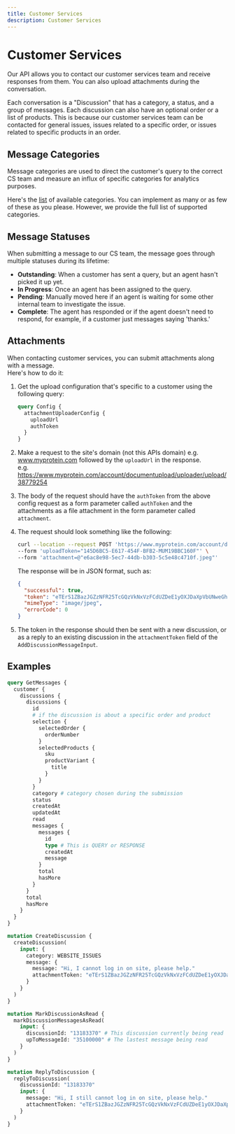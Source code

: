```yaml
---
title: Customer Services
description: Customer Services
---
```


# Customer Services

Our API allows you to contact our customer services team and receive responses from them. You can also upload attachments during the conversation.

Each conversation is a "Discussion" that has a category, a status, and a group of messages.
Each discussion can also have an optional order or a list of products.
This is because our customer services team can be contacted for general issues, issues related to a specific order, or issues related to specific products in an order.

## Message Categories

Message categories are used to direct the customer's query to the correct CS team and measure an influx of specific categories for analytics purposes.

Here's the [list](https://api.thehut.net/lfint/en/docs#DiscussionCategory) of available categories. You can implement as many or as few of these as you please. However, we provide the full list of supported categories.

## Message Statuses

When submitting a message to our CS team, the message goes through multiple statuses during its lifetime:

- **Outstanding**: When a customer has sent a query, but an agent hasn't picked it up yet.
- **In Progress**: Once an agent has been assigned to the query.
- **Pending**: Manually moved here if an agent is waiting for some other internal team to investigate the issue.
- **Complete**: The agent has responded or if the agent doesn't need to respond, for example, if a customer just messages saying 'thanks.'

## Attachments

When contacting customer services, you can submit attachments along with a message.  
Here's how to do it:

1. Get the upload configuration that's specific to a customer using the following query:

   ```graphql
   query Config {
     attachmentUploaderConfig {
       uploadUrl
       authToken
     }
   }
   ```

2. Make a request to the site's domain (not this APIs domain) e.g. www.myprotein.com followed by the `uploadUrl` in the response.  
   e.g. https://www.myprotein.com/account/documentupload/uploader/upload/38779254
3. The body of the request should have the `authToken` from the above config request as a form parameter called `authToken` and the attachments as a file attachment in the form parameter called `attachment`.
4. The request should look something like the following:

   ```bash
   curl --location --request POST 'https://www.myprotein.com/account/documentupload/uploader/upload/38779254' \
   --form 'uploadToken="145D6BC5-E617-454F-BFB2-MUM19BBC160F"' \
   --form 'attachment=@"e6ac8e98-5ec7-44db-b303-5c5e48c4710f.jpeg"'
   ```

   The response will be in JSON format, such as:

   ```json
   {
     "successful": true,
     "token": "eTErS1ZBazJGZzNFR25TcGQzVkNxVzFCdUZDeE1yOXJDaXpVbUNweGhrMkhLVERsQjhUMXRKMjVDRHhiYUJUeVBsNUxCdHNhejB1TTV2SlR2YVNxM0E9PQ",
     "mimeType": "image/jpeg",
     "errorCode": 0
   }
   ```

5. The token in the response should then be sent with a new discussion, or as a reply to an existing discussion in the `attachmentToken` field of the `AddDiscussionMessageInput`.

## Examples

```graphql
query GetMessages {
  customer {
    discussions {
      discussions {
        id
        # if the discussion is about a specific order and product
        selection {
          selectedOrder {
            orderNumber
          }
          selectedProducts {
            sku
            productVariant {
              title
            }
          }
        }
        category # category chosen during the submission
        status
        createdAt
        updatedAt
        read
        messages {
          messages {
            id
            type # This is QUERY or RESPONSE
            createdAt
            message
          }
          total
          hasMore
        }
      }
      total
      hasMore
    }
  }
}
```

```graphql
mutation CreateDiscussion {
  createDiscussion(
    input: {
      category: WEBSITE_ISSUES
      message: {
        message: "Hi, I cannot log in on site, please help."
        attachmentToken: "eTErS1ZBazJGZzNFR25TcGQzVkNxVzFCdUZDeE1yOXJDaXpVbUNweGhrMkhLVERsQjhUMXRKMjVDRHhiYUJUeVBsNUxCdHNhejB1TTV2SlR2YVNxM0E9PQ"
      }
    }
  )
}
```

```graphql
mutation MarkDiscussionAsRead {
  markDiscussionMessagesAsRead(
    input: {
      discussionId: "13183370" # This discussion currently being read
      upToMessageId: "35100000" # The lastest message being read
    }
  )
}
```

```graphql
mutation ReplyToDiscussion {
  replyToDiscussion(
    discussionId: "13183370"
    input: {
      message: "Hi, I still cannot log in on site, please help."
      attachmentToken: "eTErS1ZBazJGZzNFR25TcGQzVkNxVzFCdUZDeE1yOXJDaXpVbUNweGhrMkhLVERsQjhUMXRKMjVDRHhiYUJUeVBsNUxCdHNhejB1TTV2SlR2YVNxM0E9PQ"
    }
  )
}
```
